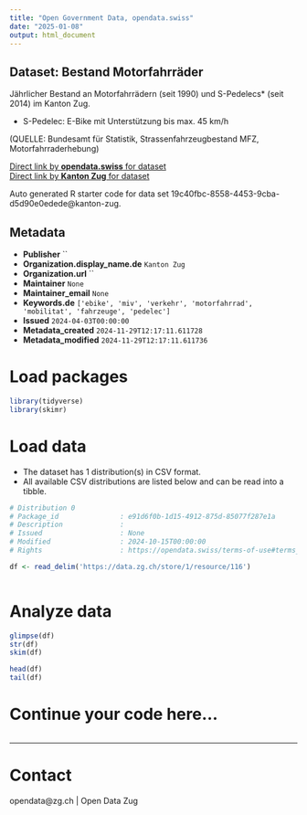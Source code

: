 ```yaml
---
title: "Open Government Data, opendata.swiss"
date: "2025-01-08"
output: html_document
---
```


## Dataset: Bestand Motorfahrräder

Jährlicher Bestand an Motorfahrrädern (seit 1990) und S-Pedelecs* (seit 2014) im Kanton Zug.

* S-Pedelec: E-Bike mit Unterstützung bis max. 45 km/h

(QUELLE: Bundesamt für Statistik, Strassenfahrzeugbestand MFZ, Motorfahrraderhebung)

[Direct link by **opendata.swiss** for dataset](https://opendata.swiss/de/dataset/bestand-motorfahrrader)<br>
[Direct link by **Kanton Zug** for dataset](https://www.zg.ch/behoerden/gesundheitsdirektion/statistikfachstelle/themen/11-mobilitaet-und-verkehr/fahrzeuge)

Auto generated R starter code for data set 19c40fbc-8558-4453-9cba-d5d90e0edede@kanton-zug.

## Metadata

- **Publisher** ``
- **Organization.display_name.de** `Kanton Zug`
- **Organization.url** ``
- **Maintainer** `None`
- **Maintainer_email** `None`
- **Keywords.de** `['ebike', 'miv', 'verkehr', 'motorfahrrad', 'mobilitat', 'fahrzeuge', 'pedelec']`
- **Issued** `2024-04-03T00:00:00`
- **Metadata_created** `2024-11-29T12:17:11.611728`
- **Metadata_modified** `2024-11-29T12:17:11.611736`


# Load packages

```r

library(tidyverse)
library(skimr)

```

# Load data

-   The dataset has 1 distribution(s) in CSV format.
-   All available CSV distributions are listed below and can be read into a tibble.

```r

# Distribution 0
# Package_id               : e91d6f0b-1d15-4912-875d-85077f287e1a
# Description              : 
# Issued                   : None
# Modified                 : 2024-10-15T00:00:00
# Rights                   : https://opendata.swiss/terms-of-use#terms_by

df <- read_delim('https://data.zg.ch/store/1/resource/116')



```

# Analyze data

```r

glimpse(df)
str(df)
skim(df)

head(df)
tail(df)

```

# Continue your code here...

```r

```

------------------------------------------------------------------------

# Contact

opendata@zg.ch | Open Data Zug
